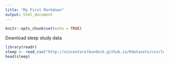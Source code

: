 ```yaml
---
title: "My First Markdown"
output: html_document
---
```


```r
knitr::opts_chunk$set(echo = TRUE)
```


Download sleep study data
```r
library(readr)
sleep <- read_csv("http://vincentarelbundock.github.io/Rdatasets/csv/lme4/sleepstudy.csv")
head(sleep)
```


